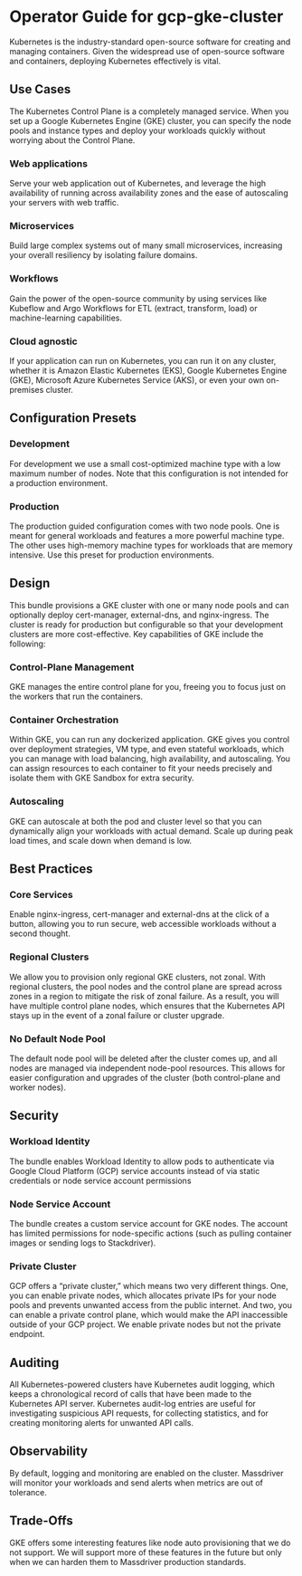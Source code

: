 # Operator Guide for gcp-gke-cluster
Kubernetes is the industry-standard open-source software for creating and managing containers. Given the widespread use of open-source software and containers, deploying Kubernetes effectively is vital.

## Use Cases
The Kubernetes Control Plane is a completely managed service. When you set up a Google Kubernetes Engine (GKE) cluster, you can specify the node pools and instance types and  deploy your workloads quickly without worrying about the Control Plane.
### Web applications
Serve your web application out of Kubernetes, and leverage the high availability of running across availability zones and the ease of autoscaling your servers with web traffic.
### Microservices
Build large complex systems out of many small microservices, increasing your overall resiliency by isolating failure domains.
### Workflows
Gain the power of the open-source community by using services like Kubeflow and Argo Workflows for ETL (extract, transform, load) or machine-learning capabilities.
### Cloud agnostic
If your application can run on Kubernetes, you can run it on any cluster, whether it is Amazon Elastic Kubernetes (EKS), Google Kubernetes Engine (GKE), Microsoft Azure Kubernetes Service (AKS), or even your own on-premises cluster.

## Configuration Presets
### Development 
For development we use a small cost-optimized machine type with a low maximum number of nodes. Note that this configuration is not intended for a production environment.
### Production 
The production guided configuration comes with two node pools. One is meant for general workloads and features a more powerful machine type. The other uses high-memory machine types for workloads that are memory intensive. Use this preset for production environments.

## Design
This bundle provisions a GKE cluster with one or many node pools and can optionally deploy cert-manager, external-dns, and nginx-ingress. The cluster is ready for production but configurable so that your development clusters are more cost-effective. Key capabilities of GKE include the following:
### Control-Plane Management
GKE manages the entire control plane for you, freeing you to focus just on the workers that run the containers.
### Container Orchestration
Within GKE, you can run any dockerized application. GKE gives you control over deployment strategies, VM type, and even stateful workloads, which you can manage with load balancing, high availability, and autoscaling. You can assign resources to each container to fit your needs precisely and isolate them with GKE Sandbox for extra security.
### Autoscaling
GKE can autoscale at both the pod and cluster level so that you can dynamically align your workloads with actual demand. Scale up during peak load times, and scale down when demand is low.

## Best Practices
### Core Services
Enable nginx-ingress, cert-manager and external-dns at the click of a button, allowing you to run secure, web accessible workloads without a second thought.
### Regional Clusters
We allow you to provision only regional GKE clusters, not zonal. With regional clusters, the pool nodes and the control plane are spread across zones in a region to mitigate the risk of zonal failure. As a result, you will have multiple control plane nodes, which ensures that the Kubernetes API stays up in the event of a zonal failure or cluster upgrade.
### No Default Node Pool
The default node pool will be deleted after the cluster comes up, and all nodes are managed via independent node-pool resources. This allows for easier configuration and upgrades of the cluster (both control-plane and worker nodes).

## Security
### Workload Identity
The bundle enables Workload Identity to allow pods to authenticate via Google Cloud Platform (GCP) service accounts instead of via static credentials or node service account permissions
### Node Service Account
The bundle creates a custom service account for GKE nodes. The account has limited permissions for node-specific actions (such as pulling container images or sending logs to Stackdriver).
### Private Cluster
GCP offers a “private cluster,” which means two very different things. One, you can enable private nodes, which allocates private IPs for your node pools and prevents unwanted access from the public internet. And two, you can enable a private control plane, which would make the API inaccessible outside of your GCP project. We enable private nodes but not the private endpoint.

## Auditing
All Kubernetes-powered clusters have Kubernetes audit logging, which keeps a chronological record of calls that have been made to the Kubernetes API server. Kubernetes audit-log entries are useful for investigating suspicious API requests, for collecting statistics, and for creating monitoring alerts for unwanted API calls.

## Observability
By default, logging and monitoring are enabled on the cluster. Massdriver will monitor your workloads and send alerts when metrics are out of tolerance.

## Trade-Offs
GKE offers some interesting features like node auto provisioning that we do not support. We will support more of these features in the future but only when we can harden them to Massdriver production standards.